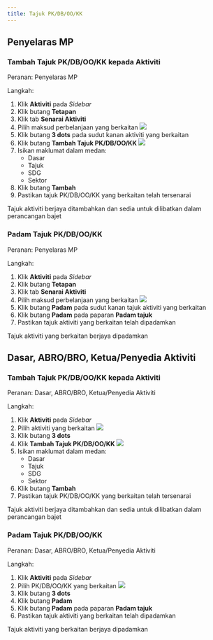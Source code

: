 ```yaml
---
title: Tajuk PK/DB/OO/KK
---
```


## Penyelaras MP
### Tambah Tajuk PK/DB/OO/KK kepada Aktiviti
Peranan: Penyelaras MP

Langkah:
1. Klik **Aktiviti** pada *Sidebar*
2. Klik butang **Tetapan**
3. Klik tab **Senarai Aktiviti**
4. Pilih maksud perbelanjaan yang berkaitan
![](./images/tajuk1a.png)
5. Klik butang **3 dots** pada sudut kanan aktiviti yang berkaitan
6. Klik butang **Tambah Tajuk PK/DB/OO/KK**
![](./images/tajuk1b.png)
7. Isikan maklumat dalam medan:
    * Dasar
    * Tajuk
    * SDG
    * Sektor
8. Klik butang **Tambah**
9. Pastikan tajuk PK/DB/OO/KK yang berkaitan telah tersenarai

<Callout title="Outcome">
Tajuk aktiviti berjaya ditambahkan dan sedia untuk dilibatkan dalam perancangan bajet
</Callout>

### Padam Tajuk PK/DB/OO/KK
Peranan: Penyelaras MP

Langkah:
1. Klik **Aktiviti** pada *Sidebar*
2. Klik butang **Tetapan**
3. Klik tab **Senarai Aktiviti**
4. Pilih maksud perbelanjaan yang berkaitan
![](./images/tajuk2a.png)
5. Klik butang **Padam** pada sudut kanan tajuk aktiviti yang berkaitan
6. Klik butang **Padam** pada paparan **Padam tajuk**
7. Pastikan tajuk aktiviti yang berkaitan telah dipadamkan

<Callout title="Outcome">
Tajuk aktiviti yang berkaitan berjaya dipadamkan
</Callout>

## Dasar, ABRO/BRO, Ketua/Penyedia Aktiviti
### Tambah Tajuk PK/DB/OO/KK kepada Aktiviti
Peranan: Dasar, ABRO/BRO, Ketua/Penyedia Aktiviti

Langkah:
1. Klik **Aktiviti** pada *Sidebar*
2. Pilih aktiviti yang berkaitan
![](./images/tajuk1c.png)
3. Klik butang **3 dots**
4. Klik **Tambah Tajuk PK/DB/OO/KK**
![](./images/tajuk1b.png)
5. Isikan maklumat dalam medan:
    * Dasar
    * Tajuk
    * SDG
    * Sektor
6. Klik butang **Tambah**
7. Pastikan tajuk PK/DB/OO/KK yang berkaitan telah tersenarai

<Callout title="Outcome">
Tajuk aktiviti berjaya ditambahkan dan sedia untuk dilibatkan dalam perancangan bajet
</Callout>

### Padam Tajuk PK/DB/OO/KK
Peranan: Dasar, ABRO/BRO, Ketua/Penyedia Aktiviti

Langkah:
1. Klik **Aktiviti** pada *Sidebar*
2. Pilih PK/DB/OO/KK yang berkaitan
![](./images/tajuk2b.png)
3. Klik butang **3 dots**
4. Klik butang **Padam**
5. Klik butang **Padam** pada paparan **Padam tajuk**
6. Pastikan tajuk aktiviti yang berkaitan telah dipadamkan

<Callout title="Outcome">
Tajuk aktiviti yang berkaitan berjaya dipadamkan
</Callout>
